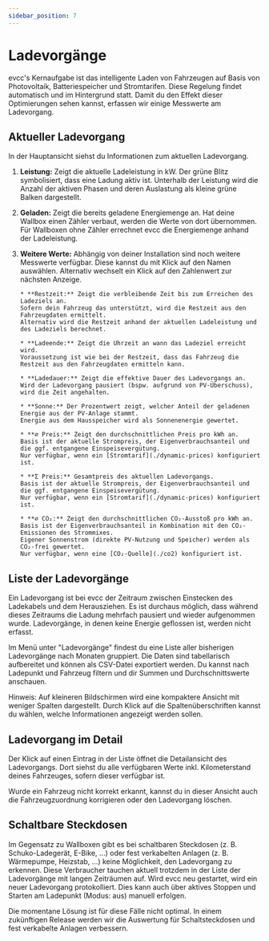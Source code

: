 ```yaml
---
sidebar_position: 7
---
```



# Ladevorgänge

evcc's Kernaufgabe ist das intelligente Laden von Fahrzeugen auf Basis von Photovoltaik, Batteriespeicher und Stromtarifen.
Diese Regelung findet automatisch und im Hintergrund statt.
Damit du den Effekt dieser Optimierungen sehen kannst, erfassen wir einige Messwerte am Ladevorgang.

## Aktueller Ladevorgang

In der Hauptansicht siehst du Informationen zum aktuellen Ladevorgang.

<Screenshot
  name="features/screenshots/sessions-main-ui"
  caption="Messwerte am Ladevorgang"
/>

1.  **Leistung:** Zeigt die aktuelle Ladeleistung in kW.
    Der grüne Blitz symbolisiert, dass eine Ladung aktiv ist.
    Unterhalb der Leistung wird die Anzahl der aktiven Phasen und deren Auslastung als kleine grüne Balken dargestellt.

2.  **Geladen:** Zeigt die bereits geladene Energiemenge an.
    Hat deine Wallbox einen Zähler verbaut, werden die Werte von dort übernommen.
    Für Wallboxen ohne Zähler errechnet evcc die Energiemenge anhand der Ladeleistung.

3.  **Weitere Werte:** Abhängig von deiner Installation sind noch weitere Messwerte verfügbar.
    Diese kannst du mit Klick auf den Namen auswählen.
    Alternativ wechselt ein Klick auf den Zahlenwert zur nächsten Anzeige.

        * **Restzeit:** Zeigt die verbleibende Zeit bis zum Erreichen des Ladeziels an.
        Sofern dein Fahrzeug das unterstützt, wird die Restzeit aus den Fahrzeugdaten ermittelt.
        Alternativ wird die Restzeit anhand der aktuellen Ladeleistung und des Ladeziels berechnet.

        * **Ladeende:** Zeigt die Uhrzeit an wann das Ladeziel erreicht wird.
        Voraussetzung ist wie bei der Restzeit, dass das Fahrzeug die Restzeit aus den Fahrzeugdaten ermitteln kann.

        * **Ladedauer:** Zeigt die effektive Dauer des Ladevorgangs an.
        Wird der Ladevorgang pausiert (bspw. aufgrund von PV-Überschuss), wird die Zeit angehalten.

        * **Sonne:** Der Prozentwert zeigt, welcher Anteil der geladenen Energie aus der PV-Anlage stammt.
        Energie aus dem Hausspeicher wird als Sonnenenergie gewertet.

        * **⌀ Preis:** Zeigt den durchschnittlichen Preis pro kWh an.
        Basis ist der aktuelle Strompreis, der Eigenverbrauchsanteil und die ggf. entgangene Einspeisevergütung.
        Nur verfügbar, wenn ein [Stromtarif](./dynamic-prices) konfiguriert ist.

        * **Σ Preis:** Gesamtpreis des aktuellen Ladevorgangs.
        Basis ist der aktuelle Strompreis, der Eigenverbrauchsanteil und die ggf. entgangene Einspeisevergütung.
        Nur verfügbar, wenn ein [Stromtarif](./dynamic-prices) konfiguriert ist.

        * **⌀ CO₂:** Zeigt den durchschnittlichen CO₂-Ausstoß pro kWh an.
        Basis ist der Eigenverbrauchsanteil in Kombination mit den CO₂-Emissionen des Strommixes.
        Eigener Sonnenstrom (direkte PV-Nutzung und Speicher) werden als CO₂-frei gewertet.
        Nur verfügbar, wenn eine [CO₂-Quelle](./co2) konfiguriert ist.

## Liste der Ladevorgänge

Ein Ladevorgang ist bei evcc der Zeitraum zwischen Einstecken des Ladekabels und dem Herausziehen.
Es ist durchaus möglich, dass während dieses Zeitraums die Ladung mehrfach pausiert und wieder aufgenommen wurde.
Ladevorgänge, in denen keine Energie geflossen ist, werden nicht erfasst.

Im Menü unter "Ladevorgänge" findest du eine Liste aller bisherigen Ladevorgänge nach Monaten gruppiert.
Die Daten sind tabellarisch aufbereitet und können als CSV-Datei exportiert werden.
Du kannst nach Ladepunkt und Fahrzeug filtern und dir Summen und Durchschnittswerte anschauen.

<Screenshot
  name="features/screenshots/sessions-list"
  caption="Liste der Ladevorgänge eines Monats"
/>

Hinweis: Auf kleineren Bildschirmen wird eine kompaktere Ansicht mit weniger Spalten dargestellt.
Durch Klick auf die Spaltenüberschriften kannst du wählen, welche Informationen angezeigt werden sollen.

## Ladevorgang im Detail

Der Klick auf einen Eintrag in der Liste öffnet die Detailansicht des Ladevorgangs.
Dort siehst du alle verfügbaren Werte inkl. Kilometerstand deines Fahrzeuges, sofern dieser verfügbar ist.

Wurde ein Fahrzeug nicht korrekt erkannt, kannst du in dieser Ansicht auch die Fahrzeugzuordnung korrigieren oder den Ladevorgang löschen.

<Screenshot
  name="features/screenshots/sessions-detail"
  caption="Detailansicht eines Ladevorgangs"
/>

## Schaltbare Steckdosen

Im Gegensatz zu Wallboxen gibt es bei schaltbaren Steckdosen (z. B. Schuko-Ladegerät, E-Bike, ...) oder fest verkabelten Anlagen (z. B. Wärmepumpe, Heizstab, ...) keine Möglichkeit, den Ladevorgang zu erkennen.
Diese Verbraucher tauchen aktuell trotzdem in der Liste der Ladevorgänge mit langen Zeiträumen auf.
Wird evcc neu gestartet, wird ein neuer Ladevorgang protokolliert.
Dies kann auch über aktives Stoppen und Starten am Ladepunkt (Modus: aus) manuell erfolgen.

Die momentane Lösung ist für diese Fälle nicht optimal.
In einem zukünftigen Release werden wir die Auswertung für Schaltsteckdosen und fest verkabelte Anlagen verbessern.
